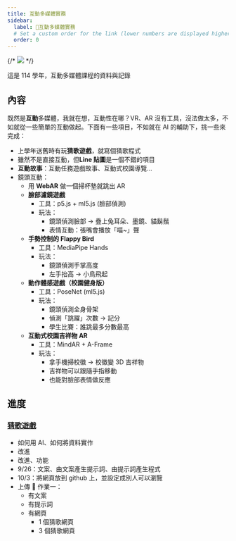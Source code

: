 ```yaml
---
title: 互動多媒體實務
sidebar:
  label: 🎨互動多媒體實務
  # Set a custom order for the link (lower numbers are displayed higher up)
  order: 0
---
```


{/* ![](./images/game-dev-banner.png) */}

這是 114 學年，互動多媒體課程的資料與記錄

## 內容

既然是**互動**多媒體，我就在想，互動性在哪？VR、AR 沒有工具，沒法做太多，不如就從一些簡單的互動做起。下面有一些項目，不如就在 AI 的輔助下，挑一些來完成：

- 上學年送舊時有玩**猜歌遊戲**，就寫個猜歌程式
- 雖然不是直接互動，但**Line 貼圖**是一個不錯的項目
- **互動故事**：互動任務遊戲故事、互動式校園導覽…
- 鏡頭互動：
  - 用 **WebAR** 做一個掃杯墊就跳出 AR
  - **臉部濾鏡遊戲**
    - 工具：p5.js + ml5.js (臉部偵測)
    - 玩法：
      - 鏡頭偵測臉部 → 疊上兔耳朵、墨鏡、貓鬍鬚
      - 表情互動：張嘴會播放「喵~」聲
  - **手勢控制的 Flappy Bird**
    - 工具：MediaPipe Hands
    - 玩法：
      - 鏡頭偵測手掌高度
      - 左手抬高 → 小鳥飛起
  - **動作體感遊戲（校園健身版）**
    - 工具：PoseNet (ml5.js)
    - 玩法：
      - 鏡頭偵測全身骨架
      - 偵測「跳躍」次數 → 記分
      - 學生比賽：誰跳最多分數最高
  - **互動式校園吉祥物 AR**
    - 工具：MindAR + A-Frame
    - 玩法：
      - 拿手機掃校徽 → 校徽變 3D 吉祥物
      - 吉祥物可以跟隨手指移動
      - 也能對臉部表情做反應

## 進度

### [猜歌遊戲](/im/music-guess)

- 如何用 AI、如何將資料實作
- 改進
- 改進、功能
- 9/26：文案、由文案產生提示詞、由提示詞產生程式
- 10/3：將網頁放到 github 上，並設定成別人可以瀏覽
- 上傳 📝 作業一：
  - 有文案
  - 有提示詞
  - 有網頁
    - 1 個猜歌網頁
    - 3 個猜歌網頁
